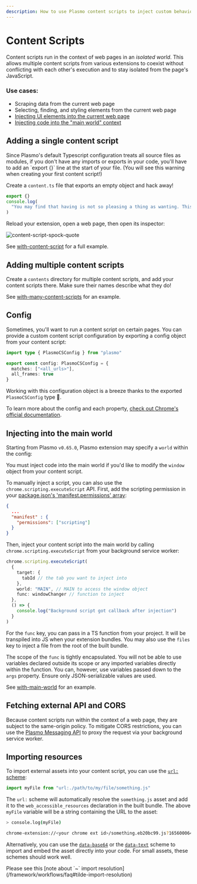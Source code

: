 ```yaml
---
description: How to use Plasmo content scripts to inject custom behavior into web pages
---
```



# Content Scripts

Content scripts run in the context of web pages in an _isolated world_. This allows multiple content scripts from various extensions to coexist without conflicting with each other's execution and to stay isolated from the page's JavaScript.

### Use cases:

- Scraping data from the current web page
- Selecting, finding, and styling elements from the current web page
- [Injecting UI elements into the current web page](/framework/content-scripts-ui)
- [Injecting code into the "main world" context](#injecting-into-the-main-world)

## Adding a single content script

<Callout emoji="🚨">
  Since Plasmo's default Typescript configuration treats all source files as
  modules, if you don't have any imports or exports in your code, you'll have to
  add an `export {}` line at the start of your file. (You will see this warning
  when creating your first content script!)
</Callout>

Create a `content.ts` file that exports an empty object and hack away!

```ts filename="content.ts"
export {}
console.log(
  "You may find that having is not so pleasing a thing as wanting. This is not logical, but it is often true."
)
```

Reload your extension, open a web page, then open its inspector:

![content-script-spock-quote](@screenshots/content-script-console-output.png)

See [with-content-script](https://github.com/PlasmoHQ/examples/tree/main/with-content-script) for a full example.

## Adding multiple content scripts

Create a `contents` directory for multiple content scripts, and add your content scripts there. Make sure their names describe what they do!

See [with-many-content-scripts](https://github.com/PlasmoHQ/examples/tree/main/with-many-content-scripts) for an example.

## Config

Sometimes, you'll want to run a content script on certain pages. You can provide a custom content script configuration by exporting a config object from your content script:

```ts filename="content.ts"
import type { PlasmoCSConfig } from "plasmo"

export const config: PlasmoCSConfig = {
  matches: ["<all_urls>"],
  all_frames: true
}
```

Working with this configuration object is a breeze thanks to the exported `PlasmoCSConfig` type 🥳.

To learn more about the config and each property, [check out Chrome's official documentation](https://developer.chrome.com/docs/extensions/mv3/content_scripts/#static-declarative).

## Injecting into the main world

Starting from Plasmo `v0.65.0`, Plasmo extension may specify a `world` within the config:

You must inject code into the main world if you'd like to modify the `window` object from your content script.

To manually inject a script, you can also use the `chrome.scripting.executeScript` API. First, add the scripting permission in your [package.json's 'manifest.permissions' array](/framework/customization/manifest):

```json filename="package.json"
{
  ...
  "manifest" : {
    "permissions": ["scripting"]
  }
}
```

Then, inject your content script into the main world by calling `chrome.scripting.executeScript` from your background service worker:

```ts filename="background.ts"
chrome.scripting.executeScript(
  {
    target: {
      tabId // the tab you want to inject into
    },
    world: "MAIN", // MAIN to access the window object
    func: windowChanger // function to inject
  },
  () => {
    console.log("Background script got callback after injection")
  }
)
```

For the `func` key, you can pass in a TS function from your project. It will be transpiled into JS when your extension bundles. You may also use the `files` key to inject a file from the root of the built bundle.

<Callout emoji="🚨">

The scope of the `func` is tightly encapsulated. You will not be able to use variables declared outside its scope or any imported variables directly within the function. You can, however, use variables passed down to the `args` property. Ensure only JSON-serializable values are used.

</Callout>

See [with-main-world](https://github.com/PlasmoHQ/examples/tree/main/with-main-world) for an example.

## Fetching external API and CORS

Because content scripts run within the context of a web page, they are subject to the same-origin policy. To mitigate CORS restrictions, you can use the [Plasmo Messaging API](/framework/messaging#message-flow) to proxy the request via your background service worker.

## Importing resources

To import external assets into your content script, you can use the [`url:` scheme](/framework/import#url):

```ts
import myFile from "url:./path/to/my/file/something.js"
```

The `url:` scheme will automatically resolve the `something.js` asset and add it to the `web_accessible_resources` declaration in the built bundle. The above `myFile` variable will be a string containing the URL to the asset:

```sh
> console.log(myFile)

chrome-extension://<your chrome ext id>/something.eb20bc99.js?1656000646313
```

Alternatively, you can use the [`data-base64`](/framework/import#data-base64) or the [`data-text`](/framework/import#data-text) scheme to import and embed the asset directly into your code. For small assets, these schemes should work well.

<Callout emoji="🚨">
  Please see this [note about `~` import
  resolution](/framework/workflows/faq#tilde-import-resolution)
</Callout>

